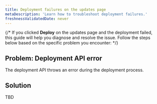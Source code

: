 ```yaml
---
title: Deployment failures on the updates page
metaDescription: 'Learn how to troubleshoot deployment failures.'
freshnessValidatedDate: never
---
```


{/* If you clicked **Deploy** on the updates page and the deployment failed, this guide will help you diagnose and resolve the issue. Follow the steps below based on the specific problem you encounter: */}

## Problem: Deployment API error
The deployment API throws an error during the deployment process.
## Solution 
TBD
